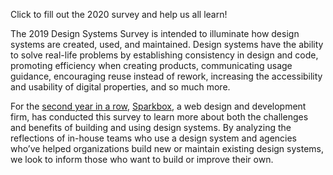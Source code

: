 <SpecialLink href="https://www.surveymonkey.com/r/FPR7KCQ"> Click to fill out the 2020 survey and help us all learn!</SpecialLink>


The 2019 Design Systems Survey is intended to illuminate how design systems are created, used, and maintained. Design systems have the ability to solve real-life problems by establishing consistency in design and code, promoting efficiency when creating products, communicating usage guidance, encouraging reuse instead of rework, increasing the accessibility and usability of digital properties, and so much more.

For the [second year in a row][1], [Sparkbox][2], a web design and development firm, has conducted this survey to learn more about both the challenges and benefits of building and using design systems. By analyzing the reflections of in-house teams who use a design system and agencies who’ve helped organizations build new or maintain existing design systems, we look to inform those who want to build or improve their own.

[1]: https://designsystemssurvey.seesparkbox.com/2018/ "2018 Design System Survey"
[2]: https://seesparkbox.com/ "Sparkbox Website"
